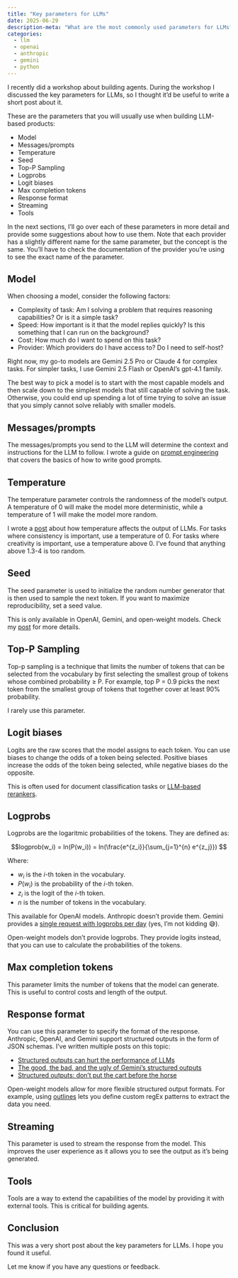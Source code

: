 ```yaml
---
title: "Key parameters for LLMs"
date: 2025-06-29
description-meta: "What are the most commonly used parameters for LLMs?"
categories:
  - llm
  - openai
  - anthropic
  - gemini
  - python
---
```


I recently did a workshop about building agents. During the workshop I discussed the key parameters for LLMs, so I thought it'd be useful to write a short post about it.

These are the parameters that you will usually use when building LLM-based products:

- Model
- Messages/prompts
- Temperature
- Seed
- Top-P Sampling
- Logprobs
- Logit biases
- Max completion tokens
- Response format
- Streaming
- Tools

In the next sections, I'll go over each of these parameters in more detail and provide some suggestions about how to use them. Note that each provider has a slightly different name for the same parameter, but the concept is the same. You'll have to check the documentation of the provider you're using to see the exact name of the parameter.

## Model

When choosing a model, consider the following factors:

- Complexity of task: Am I solving a problem that requires reasoning capabilities? Or is it a simple task?
- Speed: How important is it that the model replies quickly? Is this something that I can run on the background?
- Cost: How much do I want to spend on this task?
- Provider: Which providers do I have access to? Do I need to self-host?

Right now, my go-to models are Gemini 2.5 Pro or Claude 4 for complex tasks. For simpler tasks, I use Gemini 2.5 Flash or OpenAI's gpt-4.1 family.

The best way to pick a model is to start with the most capable models and then scale down to the simplest models that still capable of solving the task. Otherwise, you could end up spending a lot of time trying to solve an issue that you simply cannot solve reliably with smaller models.

## Messages/prompts

The messages/prompts you send to the LLM will determine the context and instructions for the LLM to follow. I wrote a guide on [prompt engineering](https://dylancastillo.co/posts/prompt-engineering-101.html) that covers the basics of how to write good prompts.

## Temperature

The temperature parameter controls the randomness of the model's output. A temperature of 0 will make the model more deterministic, while a temperature of 1 will make the model more random.

I wrote a [post](https://dylancastillo.co/posts/seed-temperature-llms.html) about how temperature affects the output of LLMs. For tasks where consistency is important, use a temperature of 0. For tasks where creativity is important, use a temperature above 0. I've found that anything above 1.3-4 is too random.

## Seed

The seed parameter is used to initialize the random number generator that is then used to sample the next token. If you want to maximize reproducibility, set a seed value.

This is only available in OpenAI, Gemini, and open-weight models. Check my [post](https://dylancastillo.co/posts/seed-temperature-llms.html) for more details.

## Top-P Sampling

Top-p sampling is a technique that limits the number of tokens that can be selected from the vocabulary by first selecting the smallest group of tokens whose combined probability ≥ P. For example, top P = 0.9 picks the next token from the smallest group of tokens that together cover at least 90% probability.

I rarely use this parameter.

## Logit biases

Logits are the raw scores that the model assigns to each token. You can use biases to change the odds of a token being selected. Positive biases increase the odds of the token being selected, while negative biases do the opposite.

This is often used for document classification tasks or [LLM-based rerankers](https://cookbook.openai.com/examples/search_reranking_with_cross-encoders).

## Logprobs

Logprobs are the logaritmic probabilities of the tokens. They are defined as:

$$logprob(w_i) = ln(P(w_i)) = ln(\frac{e^{z_i}}{\sum_{j=1}^{n} e^{z_j}}) $$

Where:

- $w_i$ is the $i$-th token in the vocabulary.
- $P(w_i)$ is the probability of the $i$-th token.
- $z_i$ is the logit of the $i$-th token.
- $n$ is the number of tokens in the vocabulary.

This available for OpenAI models. Anthropic doesn't provide them. Gemini provides a [single request with logprobs per day](https://discuss.ai.google.dev/t/get-logprobs-at-output-token-level/54418/15) (yes, I'm not kidding 😅).

Open-weight models don't provide logprobs. They provide logits instead, that you can use to calculate the probabilities of the tokens.

## Max completion tokens

This parameter limits the number of tokens that the model can generate. This is useful to control costs and length of the output.

## Response format

You can use this parameter to specify the format of the response. Anthropic, OpenAI, and Gemini support structured outputs in the form of JSON schemas. I've written multiple posts on this topic:

- [Structured outputs can hurt the performance of LLMs](https://dylancastillo.co/posts/say-what-you-mean-sometimes.html)
- [The good, the bad, and the ugly of Gemini's structured outputs](https://dylancastillo.co/posts/gemini-structured-outputs.html)
- [Structured outputs: don’t put the cart before the horse](https://dylancastillo.co/posts/llm-pydantic-order-matters.html)

Open-weight models allow for more flexible structured output formats. For example, using [outlines](https://dottxt-ai.github.io/outlines/latest/) lets you define custom regEx patterns to extract the data you need.

## Streaming

This parameter is used to stream the response from the model. This improves the user experience as it allows you to see the output as it's being generated.

## Tools

Tools are a way to extend the capabilities of the model by providing it with external tools. This is critical for building agents.

## Conclusion

This was a very short post about the key parameters for LLMs. I hope you found it useful.

Let me know if you have any questions or feedback.
